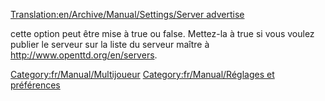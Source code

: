 [[Translation:en/Archive/Manual/Settings/Server advertise]]


cette option peut être mise à true ou false. Mettez-la à true si vous voulez publier le serveur sur la liste du serveur maître à http://www.openttd.org/en/servers.
[[Category:fr/Manual/Multijoueur]]
[[Category:fr/Manual/Réglages et préférences]]


{{fr/Amorce}}